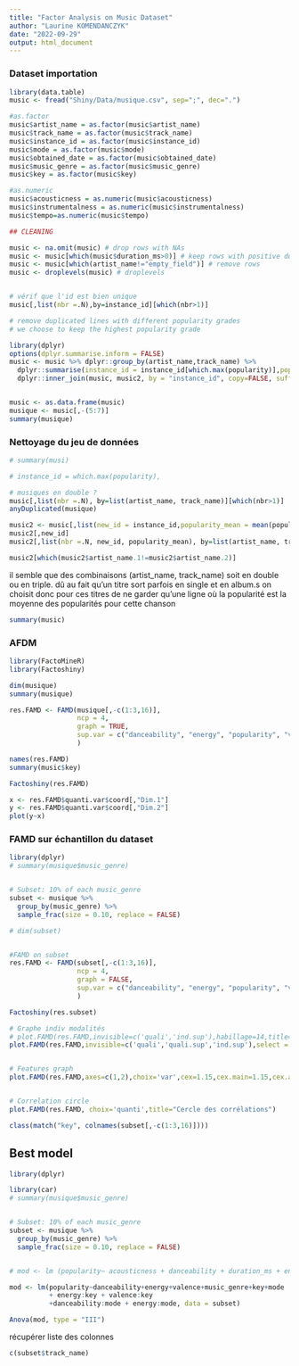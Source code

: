 ```yaml
---
title: "Factor Analysis on Music Dataset"
author: "Laurine KOMENDANCZYK"
date: "2022-09-29"
output: html_document
---
```


### Dataset importation
```r
library(data.table)
music <- fread("Shiny/Data/musique.csv", sep=";", dec=".")

#as.factor
music$artist_name = as.factor(music$artist_name)
music$track_name = as.factor(music$track_name)
music$instance_id = as.factor(music$instance_id)
music$mode = as.factor(music$mode)
music$obtained_date = as.factor(music$obtained_date)
music$music_genre = as.factor(music$music_genre)
music$key = as.factor(music$key)

#as.numeric
music$acousticness = as.numeric(music$acousticness)
music$instrumentalness = as.numeric(music$instrumentalness)
music$tempo=as.numeric(music$tempo)

## CLEANING 

music <- na.omit(music) # drop rows with NAs
music <- music[which(music$duration_ms>0)] # keep rows with positive durations_ms
music <- music[which(artist_name!="empty_field")] # remove rows 
music <- droplevels(music) # droplevels 


# vérif que l'id est bien unique
music[,list(nbr =.N),by=instance_id][which(nbr>1)]

# remove duplicated lines with different popularity grades 
# we choose to keep the highest popularity grade

library(dplyr)
options(dplyr.summarise.inform = FALSE)
music <- music %>% dplyr::group_by(artist_name,track_name) %>%
  dplyr::summarise(instance_id = instance_id[which.max(popularity)],popularity = max(popularity)) %>% 
  dplyr::inner_join(music, music2, by = "instance_id", copy=FALSE, suffix = c("","."))


music <- as.data.frame(music)
musique <- music[,-(5:7)]
summary(musique)
```

### Nettoyage du jeu de données
```r

# summary(musi)

# instance_id = which.max(popularity),

# musiques en double ? 
music[,list(nbr =.N), by=list(artist_name, track_name)][which(nbr>1)]
anyDuplicated(musique)

music2 <- music[,list(new_id = instance_id,popularity_mean = mean(popularity)),by=list(artist_name,track_name) ]
music2[,new_id]
music2[,list(nbr =.N, new_id, popularity_mean), by=list(artist_name, track_name)][which(nbr>1)]

music2[which(music2$artist_name.1!=music2$artist_name.2)]

```
il semble que des combinaisons (artist_name, track_name) soit en double ou en triple. dû au fait qu'un titre sort parfois en single et en album.s
on choisit donc pour ces titres de ne garder qu'une ligne où la popularité est la moyenne des popularités pour cette chanson 


```r
summary(music)
```



### AFDM
```r
library(FactoMineR)
library(Factoshiny)

dim(musique)
summary(musique)

res.FAMD <- FAMD(musique[,-c(1:3,16)], 
                 ncp = 4, 
                 graph = TRUE, 
                 sup.var = c("danceability", "energy", "popularity", "valence", "music_genre")
                 )

names(res.FAMD)
summary(music$key)

Factoshiny(res.FAMD)

x <- res.FAMD$quanti.var$coord[,"Dim.1"]
y <- res.FAMD$quanti.var$coord[,"Dim.2"]
plot(y~x)
```

### FAMD sur échantillon du dataset 

```r
library(dplyr)
# summary(musique$music_genre)


# Subset: 10% of each music_genre 
subset <- musique %>% 
  group_by(music_genre) %>%
  sample_frac(size = 0.10, replace = FALSE)

# dim(subset)


#FAMD on subset
res.FAMD <- FAMD(subset[,-c(1:3,16)], 
                 ncp = 4, 
                 graph = FALSE, 
                 sup.var = c("danceability", "energy", "popularity", "valence", "music_genre")
                 )

Factoshiny(res.subset)

# Graphe indiv modalités 
# plot.FAMD(res.FAMD,invisible=c('quali','ind.sup'),habillage=14,title="Graphe des individus et des modalités",cex=0.85,cex.main=0.85,cex.axis=0.85)
plot.FAMD(res.FAMD,invisible=c('quali','quali.sup','ind.sup'),select = 'all' ,habillage=7,title="Graphe des individus et des modalités",cex=0.85,cex.main=0.85,cex.axis=0.85)


# Features graph 
plot.FAMD(res.FAMD,axes=c(1,2),choix='var',cex=1.15,cex.main=1.15,cex.axis=1.15,title="Graphe des variables")


# Correlation circle 
plot.FAMD(res.FAMD, choix='quanti',title="Cercle des corrélations")

```




```r
class(match("key", colnames(subset[,-c(1:3,16)])))


```


## Best model 
```r
library(dplyr)

library(car)
# summary(musique$music_genre)


# Subset: 10% of each music_genre 
subset <- musique %>% 
  group_by(music_genre) %>%
  sample_frac(size = 0.10, replace = FALSE)


# mod <- lm (popularity~ acousticness + danceability + duration_ms + energy + instrumentalness + liveness + loudness + speechiness + tempo + valence + mode + key + music_genre + acousticness:music_genre + danceability:music_genre + duration_ms:music_genre + energy:music_genre + instrumentalness:music_genre + liveness:music_genre + loudness:music_genre + speechiness:music_genre + tempo:music_genre + valence:music_genre , data = subset)

mod <- lm(popularity~danceability+energy+valence+music_genre+key+mode 
          + energy:key + valence:key
          +danceability:mode + energy:mode, data = subset)

Anova(mod, type = "III")

```


récupérer liste des colonnes 

```r
c(subset$track_name)
```




